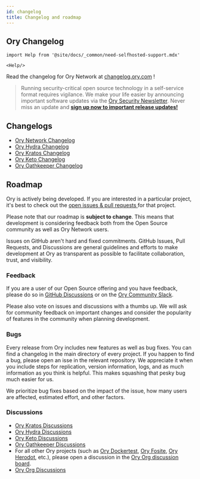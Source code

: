 ```yaml
---
id: changelog
title: Changelog and roadmap
---
```


## Ory Changelog

```mdx-code-block
import Help from '@site/docs/_common/need-selfhosted-support.mdx'

<Help/>
```

Read the changelog for Ory Network at [changelog.ory.com](https://changelog.ory.com/) !

> Running security-critical open source technology in a self-service format requires vigilance. We make your life easier by
> announcing important software updates via the [Ory Security Newsletter](https://www.ory.com/l/sign-up-newsletter). Never miss an
> update and **[sign up now to important release updates!](https://www.ory.com/l/sign-up-newsletter)**

## Changelogs

- [Ory Network Changelog](https://changelog.ory.com/)
- [Ory Hydra Changelog](https://github.com/ory/hydra/blob/master/CHANGELOG.md)
- [Ory Kratos Changelog](https://github.com/ory/kratos/blob/master/CHANGELOG.md)
- [Ory Keto Changelog](https://github.com/ory/keto/blob/master/CHANGELOG.md)
- [Ory Oathkeeper Changelog](https://github.com/ory/oathkeeper/blob/master/CHANGELOG.md)

## Roadmap

Ory is actively being developed. If you are interested in a particular project, it's best to check out the
[open issues & pull requests ](#milestones-issues-pull-requests) for that project.

Please note that our roadmap is **subject to change**. This means that development is considering feedback both from the Open
Source community as well as Ory Network users.

Issues on GitHub aren't hard and fixed commitments. GitHub Issues, Pull Requests, and Discussions are general guidelines and
efforts to make development at Ory as transparent as possible to facilitate collaboration, trust, and visibility.

### Feedback

If you are a user of our Open Source offering and you have feedback, please do so in [GitHub Discussions](#discussions) or on the
[Ory Community Slack](https://slack.ory.com/).

Please also vote on issues and discussions with a thumbs up. We will ask for community feedback on important changes and consider
the popularity of features in the community when planning development.

### Bugs

Every release from Ory includes new features as well as bug fixes. You can find a changelog in the main directory of every
project. If you happen to find a bug, please open an isse in the relevant repository. We appreciate it when you include steps for
replication, version information, logs, and as much information as you think is helpful. This makes squashing that pesky bug much
easier for us.

We prioritize bug fixes based on the impact of the issue, how many users are affected, estimated effort, and other factors.

### Discussions

- [Ory Kratos Discussions](https://github.com/ory/kratos/discussions)
- [Ory Hydra Discussions](https://github.com/ory/hydra/discussions)
- [Ory Keto Discussions](https://github.com/ory/keto/discussions)
- [Ory Oathkeeper Discussions](https://github.com/ory/oathkeeper/discussions)
- For all other Ory projects (such as [Ory Dockertest](https://github.com/ory/dockertest/),
  [Ory Fosite](https://github.com/ory/fosite/), [Ory Herodot](https://github.com/ory/herodot/), etc.), please open a discussion in
  the [Ory Org discussion board](https://github.com/orgs/ory/discussions).
- [Ory Org Discussions](https://github.com/orgs/ory/discussions)
